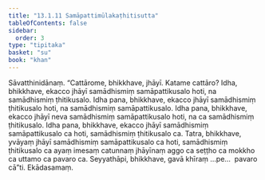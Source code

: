 ```yaml
---
title: "13.1.11 Samāpattimūlakaṭhitisutta"
tableOfContents: false
sidebar:
  order: 3
type: "tipitaka"
basket: "su"
book: "khan"
---
```



<DynamicBreadcrumb />

<Division number="672" book="khan">

<Paragraph number="1301" book="khan">
Sāvatthinidānaṃ. “Cattārome, bhikkhave, jhāyī. Katame cattāro? Idha, bhikkhave, ekacco jhāyī samādhismiṃ samāpattikusalo hoti, na samādhismiṃ ṭhitikusalo. Idha pana, bhikkhave, ekacco jhāyī samādhismiṃ ṭhitikusalo hoti, na samādhismiṃ samāpattikusalo. Idha pana, bhikkhave, ekacco jhāyī neva samādhismiṃ samāpattikusalo hoti, na ca samādhismiṃ ṭhitikusalo. Idha pana, bhikkhave, ekacco jhāyī samādhismiṃ samāpattikusalo ca hoti, samādhismiṃ ṭhitikusalo ca. Tatra, bhikkhave, yvāyaṃ jhāyī samādhismiṃ samāpattikusalo ca hoti, samādhismiṃ ṭhitikusalo ca ayaṃ imesaṃ catunnaṃ jhāyīnaṃ aggo ca seṭṭho ca mokkho ca uttamo ca pavaro ca. Seyyathāpi, bhikkhave, gavā khīraṃ …pe…  pavaro cā”ti.

</Paragraph>
</Division>

<Paragraph number="1302" type="center" book="khan">
Ekādasamaṃ.
</Paragraph>
